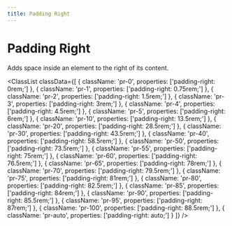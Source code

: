 ```yaml
---
title: Padding Right
---
```



# Padding Right

Adds space inside an element to the right of its content.

<ClassList
  classData={[
    {
      className: 'pr-0',
      properties: ['padding-right: 0rem;']
    },
    {
      className: 'pr-1',
      properties: ['padding-right: 0.75rem;']
    },
    {
      className: 'pr-2',
      properties: ['padding-right: 1.5rem;']
    },
    {
      className: 'pr-3',
      properties: ['padding-right: 3rem;']
    },
    {
      className: 'pr-4',
      properties: ['padding-right: 4.5rem;']
    },
    {
      className: 'pr-5',
      properties: ['padding-right: 6rem;']
    },
    {
      className: 'pr-10',
      properties: ['padding-right: 13.5rem;']
    },
    {
      className: 'pr-20',
      properties: ['padding-right: 28.5rem;']
    },
    {
      className: 'pr-30',
      properties: ['padding-right: 43.5rem;']
    },
    {
      className: 'pr-40',
      properties: ['padding-right: 58.5rem;']
    },
    {
      className: 'pr-50',
      properties: ['padding-right: 73.5rem;']
    },
    {
      className: 'pr-55',
      properties: ['padding-right: 75rem;']
    },
    {
      className: 'pr-60',
      properties: ['padding-right: 76.5rem;']
    },
    {
      className: 'pr-65',
      properties: ['padding-right: 78rem;']
    },
    {
      className: 'pr-70',
      properties: ['padding-right: 79.5rem;']
    },
    {
      className: 'pr-75',
      properties: ['padding-right: 81rem;']
    },
    {
      className: 'pr-80',
      properties: ['padding-right: 82.5rem;']
    },
    {
      className: 'pr-85',
      properties: ['padding-right: 84rem;']
    },
    {
      className: 'pr-90',
      properties: ['padding-right: 85.5rem;']
    },
    {
      className: 'pr-95',
      properties: ['padding-right: 87rem;']
    },
    {
      className: 'pr-100',
      properties: ['padding-right: 88.5rem;']
    },
    {
      className: 'pr-auto',
      properties: ['padding-right: auto;']
    }
  ]}
/>
